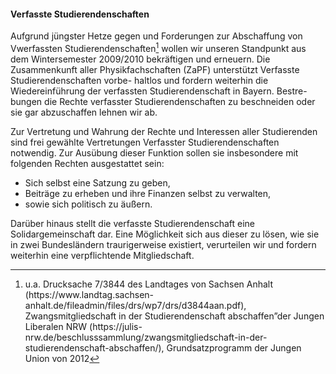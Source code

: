==== Verfasste Studierendenschaften ====

Aufgrund jüngster Hetze gegen und Forderungen zur Abschaffung von Vwerfassten Studierendenschaften<ref>u.a. Drucksache 7/3844 des Landtages von Sachsen Anhalt (https://www.landtag.sachsen-anhalt.de/fileadmin/files/drs/wp7/drs/d3844aan.pdf), Zwangsmitgliedschaft in der Studierendenschaft abschaffen”der Jungen Liberalen NRW (https://julis-nrw.de/beschlusssammlung/zwangsmitgliedschaft-in-der-studierendenschaft-abschaffen/), Grundsatzprogramm der Jungen Union von 2012</ref> wollen wir unseren Standpunkt aus dem Wintersemester 2009/2010 bekräftigen und erneuern. Die Zusammenkunft aller Physikfachschaften (ZaPF) unterstützt Verfasste Studierendenschaften vorbe- haltlos und fordern weiterhin die Wiedereinführung der verfassten Studierendenschaft in Bayern. Bestre- bungen die Rechte verfasster Studierendenschaften zu beschneiden oder sie gar abzuschaffen lehnen wir ab.

Zur Vertretung und Wahrung der Rechte und Interessen aller Studierenden sind frei gewählte Vertretungen Verfasster Studierendenschaften notwendig. Zur Ausübung dieser Funktion sollen sie insbesondere mit folgenden Rechten ausgestattet sein:

* Sich selbst eine Satzung zu geben,
* Beiträge zu erheben und ihre Finanzen selbst zu verwalten,
* sowie sich politisch zu äußern.

Darüber hinaus stellt die verfasste Studierendenschaft eine Solidargemeinschaft dar. Eine Möglichkeit sich aus dieser zu lösen, wie sie in zwei Bundesländern traurigerweise existiert, verurteilen wir und fordern weiterhin eine verpflichtende Mitgliedschaft.


<references />
